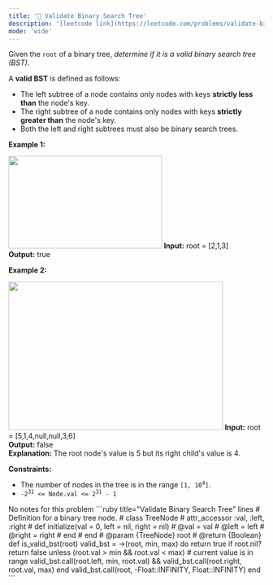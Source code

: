 ```yaml
---
title: '🧀 Validate Binary Search Tree'
description: '[leetcode link](https://leetcode.com/problems/validate-binary-search-tree/description/)'
mode: 'wide'
---
```

<Tabs>
  <Tab title="Question" icon="circle-question" iconType="regular">
    <Card>
      <p>Given the <code>root</code> of a binary tree, <em>determine if it is a valid binary search tree (BST)</em>.</p>  <p>A <strong>valid BST</strong> is defined as follows:</p>  <ul>  <li>The left <span data-keyword="subtree">subtree</span> of a node contains only nodes with keys&nbsp;<strong>strictly less than</strong> the node&#39;s key.</li>  <li>The right subtree of a node contains only nodes with keys <strong>strictly greater than</strong> the node&#39;s key.</li>  <li>Both the left and right subtrees must also be binary search trees.</li> </ul>   <p><strong class="example">Example 1:</strong></p> <img alt="" src="https://assets.leetcode.com/uploads/2020/12/01/tree1.jpg" style="width: 302px; height: 182px;" />  <strong>Input:</strong> root = [2,1,3] <br/> <strong>Output:</strong> true   <p><strong class="example">Example 2:</strong></p> <img alt="" src="https://assets.leetcode.com/uploads/2020/12/01/tree2.jpg" style="width: 422px; height: 292px;" />  <strong>Input:</strong> root = [5,1,4,null,null,3,6] <br/> <strong>Output:</strong> false <br/> <strong>Explanation:</strong> The root node&#39;s value is 5 but its right child&#39;s value is 4.    <p><strong>Constraints:</strong></p>  <ul>  <li>The number of nodes in the tree is in the range <code>[1, 10<sup>4</sup>]</code>.</li>  <li><code>-2<sup>31</sup> &lt;= Node.val &lt;= 2<sup>31</sup> - 1</code></li> </ul> 
    </Card>
  </Tab>
  <Tab title="Solution" icon="lightbulb" iconType="regular" >
    <Card>
      No notes for this problem
    </Card>
  <Expandable title="code">
    <CodeGroup dropdown>
```ruby title="Validate Binary Search Tree" lines
# Definition for a binary tree node.
# class TreeNode
#     attr_accessor :val, :left, :right
#     def initialize(val = 0, left = nil, right = nil)
#         @val = val
#         @left = left
#         @right = right
#     end
# end
# @param {TreeNode} root
# @return {Boolean}
def is_valid_bst(root)
  valid_bst = ->(root, min, max) do
    return true if root.nil?
    return false unless (root.val > min && root.val < max) # current value is in range
    valid_bst.call(root.left, min, root.val) && valid_bst.call(root.right, root.val, max)
  end
  valid_bst.call(root, -Float::INFINITY, Float::INFINITY)
end
```
    </CodeGroup>
  </Expandable>
  </Tab>
</Tabs>